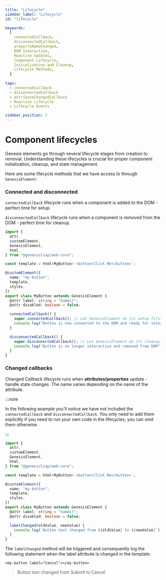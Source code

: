 ```yaml
---
title: "Lifecycle"
sidebar_label: "Lifecycle"
id: "lifecycle"

keywords:
  [
    connectedCallback,
    disconnectedCallback,
    propertyNameChanged,
    DOM Interaction,
    Reactive Updates,
    Component Lifecycle,
    Initialization and Cleanup,
    Lifecycle Methods,
  ]
  
tags:
  - connectedCallback
  - disconnectedCallback
  - attributeChangedCallback
  - Reactive Lifecycle
  - Lifecycle Events

sidebar_position: 3
---
```


# Component lifecycles

Genesis elements go through several lifecycle stages from creation to removal. Understanding these lifecycles is crucial for proper component initialization, cleanup, and state management.

Here are some lifecycle methods that we have access to through `GenesisElement`:

### Connected and disconnected

`connectedCallback` lifecycle runs when a component is added to the DOM - perfect time for setup.

`disconnectedCallback` lifecycle runs when a component is removed from the DOM - perfect time for cleanup.

```typescript
import {
  attr,
  customElement,
  GenesisElement,
  html,
} from "@genesislcap/web-core";

const template = html<MyButton>`<button>Click Me</button>`;

@customElement({
  name: "my-button",
  template,
  styles,
})
export class MyButton extends GenesisElement {
  @attr label: string = "Submit";
  @attr disabled: boolean = false;

  connectedCallback() {
    super.connectedCallback(); // Let GenesisElement do its setup first
    console.log("Button is now connected to the DOM and ready for interaction");
  }

  disconnectedCallback() {
    super.disconnectedCallback(); // Let GenesisElement do its cleanup first
    console.log("Button is no longer interactive and removed from DOM");
  }
}
```

### Changed callbacks

Changed Callback lifecycle runs when **attributes/properties** update - handle state changes. The name varies depending on the name of the attribute.

:::note

In the following example you'll notice we have not included the `connectedCallback` and `disconnectedCallback`. You only need to add them explicitly if you need to run your own code in the lifecycles, you can omit them otherwise.

:::

```typescript
import {
  attr,
  customElement,
  GenesisElement,
  html,
} from "@genesislcap/web-core";

const template = html<MyButton>`<button>Click Me</button>`;

@customElement({
  name: "my-button",
  template,
  styles,
})
export class MyButton extends GenesisElement {
  @attr label: string = "Submit";
  @attr disabled: boolean = false;

  labelChanged(oldValue, newValue) {
    console.log(`Button text changed from ${oldValue} to ${newValue}`);
  }
}
```

The `labelChanged` method will be triggered and consequently log the following statement when the label attribute is changed in the template:

`<my-button label="Cancel"></my-button>`

> Button text changed from Submit to Cancel
